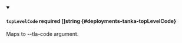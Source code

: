 
<details className="config-field" data-expandable="false" open>
<summary>

#### `topLevelCode` <span className="config-field-required" data-required="false">required</span> <span className="config-field-type">[]string</span> <span className="config-field-default"></span> <span className="config-field-enum"></span> {#deployments-tanka-topLevelCode}

Maps to --tla-code argument.

</summary>


</details>
